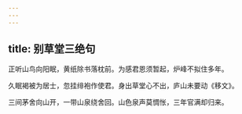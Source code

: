 ```yaml
---
---
---
```

title: 别草堂三绝句
---



正听山鸟向阳眠，黄纸除书落枕前。为感君恩须暂起，炉峰不拟住多年。

久眠褐被为居士，忽挂绯袍作使君。身出草堂心不出，庐山未要动《移文》。

三间茅舍向山开，一带山泉绕舍回。山色泉声莫惆怅，三年官满却归来。